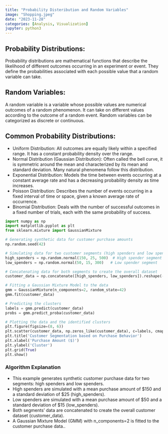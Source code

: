 ```yaml
---
title: "Probability Disteribution and Random Variables"
image: "Shopping.jpeg"
date: "2023-11-28"
categories: [Analysis, Visualization]
jupyter: python3
---
```

## Probability Distributions:
Probability distributions are mathematical functions that describe the likelihood of different outcomes occurring in an experiment or event. They define the probabilities associated with each possible value that a random variable can take.

## Random Variables:

A random variable is a variable whose possible values are numerical outcomes of a random phenomenon. It can take on different values according to the outcome of a random event. Random variables can be categorized as discrete or continuous.

## Common Probability Distributions:

- Uniform Distribution: All outcomes are equally likely within a specified range. It has a constant probability density over the range.
- Normal Distribution (Gaussian Distribution): Often called the bell curve, it is symmetric around the mean and characterized by its mean and standard deviation. Many natural phenomena follow this distribution.
- Exponential Distribution: Models the time between events occurring at a constant average rate and has a decreasing probability density as time increases.
- Poisson Distribution: Describes the number of events occurring in a fixed interval of time or space, given a known average rate of occurrence.
- Binomial Distribution: Deals with the number of successful outcomes in a fixed number of trials, each with the same probability of success.
```python
import numpy as np
import matplotlib.pyplot as plt
from sklearn.mixture import GaussianMixture

# Generating synthetic data for customer purchase amounts
np.random.seed(42)

# Simulating data for two customer segments (high spenders and low spenders)
high_spenders = np.random.normal(150, 25, 500)  # High spender segment
low_spenders = np.random.normal(50, 15, 300)   # Low spender segment

# Concatenating data for both segments to create the overall dataset
customer_data = np.concatenate([high_spenders, low_spenders]).reshape(-1, 1)

# Fitting a Gaussian Mixture Model to the data
gmm = GaussianMixture(n_components=2, random_state=42)
gmm.fit(customer_data)

# Predicting the clusters
labels = gmm.predict(customer_data)
probs = gmm.predict_proba(customer_data)

# Plotting the data and the identified clusters
plt.figure(figsize=(8, 6))
plt.scatter(customer_data, np.zeros_like(customer_data), c=labels, cmap='viridis', s=50, alpha=0.5)
plt.title('Customer Segmentation based on Purchase Behavior')
plt.xlabel('Purchase Amount ($)')
plt.ylabel('Cluster')
plt.grid(True)
plt.show()


```

### Algorithm Explanation
- This example generates synthetic customer purchase data for two segments: high spenders and low spenders.
- High spenders are simulated with a mean purchase amount of $150 and a standard deviation of $25 (high_spenders).
- Low spenders are simulated with a mean purchase amount of $50 and a standard deviation of $15 (low_spenders).
- Both segments' data are concatenated to create the overall customer dataset (customer_data).
- A Gaussian Mixture Model (GMM) with n_components=2 is fitted to the customer purchase data..